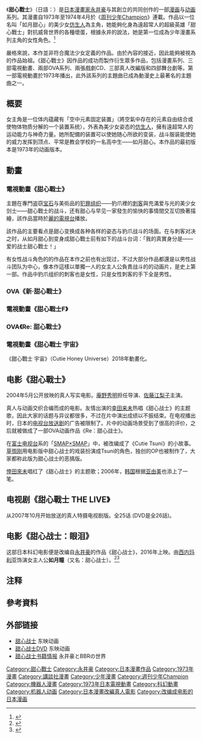{{Infobox animanga/Headerofja
|標題= 甜心战士
|圖像= cutie honey logo.jpg
|尺寸= 280px
|說明= 
|日文名稱=キューティーハニー
|英文名稱=Cutie Honey
|假名= キューティーハニー
|羅馬字= 
|類型= 美少女变身战斗类
}}
{{Infobox animanga/Manga
|標題= 
|作者= [[永井豪|永井豪]]
|作畫= 
|出版社= {{flagicon|Japan}} [[秋田书店|秋田书店]]
|連載雜誌={{flagicon|Japan}} [[週刊少年Champion|周刊少年Champion]]
|標籤= 
|開始= 1973年10月1日
|結束= 1974年4月1日
|冊數= 全2卷
|其他= 
}}
{{Infobox animanga/TVAnime
|標題= 
|原作= [[永井豪|永井豪]]
|導演= 
|系列構成= 
|腳本= [[辻真先|辻真先]]、[[高久进|高久进]]、[[藤川桂介|藤川桂介]]
|人物設定= [[荒木伸吾|荒木伸吾]]
|機械設定= 
|動畫製作= [[东映动画|东映动画企业]]
|製作= [[朝日电视台|朝日電視台]]、[[东映|东映]]
|播放電視台= [[朝日电视台|朝日电视台]]
|其他電視台= {{flagicon|HKG|1959}} 亞洲電視本港台
|播放開始= 1973年10月13日
|播放結束= 1974年3月30日
|話數= 全25集
|其他= 
|Copyright= 
}}
{{Infobox animanga/Footerofja}}

《'''甜心戰士'''》（日語：{{lang|ja|キューティーハニー}}）{{noteTag|关于《甜心战士》的翻译名是中文版普遍称呼的译名，确切来说中文版最正确的译名为《可爱甜心》，而該作品曾於75年時在香港亞洲電視本港台播映。“甜心战士”也是本作中主人公的名称，如果把甜心战士的称呼用到作品中感觉是非常别扭的，F版中出现的新战士“Misty Honey（夜雾甜心）”也同样是甜心战士，但是关于与甜心战士名字的称呼就起冲突了；也就是说作品的名称与主人公的名称发生冲突。如果作品名与主人公名都使用“可爱甜心”，两者都是很符合情理的，再说翻译出来的这个“可爱甜心”的名称与原作名也是完全相符的（原作在两者名称命名中虽然是一样的称呼，但是名称其中并没有提及到“战士”这个词）。}}是[[日本|日本]][[漫畫家|漫畫家]][[永井豪|永井豪]]与其創立的{{link-ja|原動力漫畫公司|ダイナミックプロ}}共同创作的一部[[漫画|漫画]]与[[动画|动画]]系列。其漫畫自1973年至1974年4月於《[[週刊少年Champion|周刊少年Champion]]》連載。作品以一位名叫「如月甜心」的美少女[[仿生人|仿生人]]為主角，她能夠化身為遠超常人的超級英雄「甜心戰士」對抗威脅世界的各種壞蛋，根據永井的說法，她是第一位成為少年漫畫系列主角的女性角色。<ref name="gosaid1">{{cite web |script-title=ja:「キューティーハニー」まえがきより |url=http://mazingerz.com/HONEY/GO-SAID.html |work=The World of Go Nagai |language=ja |quote=「七変化ものはできないだろうか?」　これが先方の提案だった。きっと「多羅尾伴内」が東映のプロデューサーの頭にあったのだろう。 ['How about something with seven changes?'  That was their proposal.  I bet the Toei producer had 'Tarao Bannai' in mind.] |archive-url=https://web.archive.org/web/20071215154358/http://www.mazingerz.com/HONEY/GO-SAID.html |archive-date=December 15, 2007 |access-date=February 13, 2008 }}</ref>

嚴格來說，本作並非符合魔法少女定義的作品。由於內容的接近，因此能夠被視為{{link-ja|東映魔女少女系列|東映魔女っ子シリーズ}}的作品始祖。《甜心戰士》因作品的成功而製作衍生眾多作品，包括漫畫系列、三部電視動畫、兩部OVA系列、兩張戲劇CD、三部真人改編版和四部舞台劇等。第一部電視動畫於1973年播出，此外該系列的主題曲已成為動漫史上最著名的主題曲之一。
== 概要 ==
女主角是一位体内蕴藏有「空中元素固定装置」（將空氣中存在的元素自由结合或使物体物质分解的一个装置系统），外表為美少女姿态的[[仿生人|仿生人]]，擁有遠超常人的运动能力与神奇力量。她所配備的装置可以使她随心所欲的变装，战斗服装能使她的威力发挥到顶点、平常是教会学校的一名高中生——如月甜心。本作品的最初版本是1973年的动画版本。

== 動畫 ==
=== 電視動畫《甜心戰士》 ===
主題在專門盗窃[[宝石|宝石]]与美術品的[[犯罪组织|犯罪组织]]——豹爪裡的[[刺客|刺客]]與充滿爱与光的美少女剑士——甜心戰士的战斗，还有甜心与早见一家發生的愉快的事情間交互切換著描繪，該作品當時於[[麗的電視台|麗的電視台]]播放。

該作品的主要看点是甜心变换成各种各样的姿态与豹爪战斗的场面。在与刺客对决之时，从如月甜心到变身成甜心戰士前有如下的战斗台词：「我的真實身分是——爱的战士甜心戰士！」

有女性战斗角色的的作品在本作之前也有出现过，不过大部分作品都還是以男性战斗团队为中心，像本作這樣以單獨一人的女主人公負責战斗的的动画片，是史上第一部。作品中豹爪组织的刺客也是女性，只是女性刺客的手下全是男性。

=== OVA《新·甜心戰士》 ===
{{main|新·甜心战士}}

=== 電視動畫《甜心戰士F》 ===
{{main|甜心戰士F}}

=== OVA《Re: 甜心戰士》 ===
{{main|Re: 甜心戰士}}

=== 電視動畫《甜心戰士 宇宙》 ===
{{main|甜心戰士 Universe}}
《甜心戰士 宇宙》（Cutie Honey Universe）2018年動畫化。

== 电影《甜心戰士》 ==
{{main|甜心战士 (电影)}}

2004年5月公开放映的真人写实电影。[[庵野秀明|庵野秀明]]担任导演、[[佐藤江梨子|佐藤江梨子]]主演。

真人与动画交织合编而成的电影。友情出演的[[幸田来未|幸田来未]]热唱《甜心战士》的主题歌，因此大家的话题与异议都很多，不过在片中演出成绩以不振结束。在电视播出时，日本的[[日本电视台|电视台放送剧]]的广告被限制了。片中的动画场景受到了很高的评价，之后就被做成了一部OVA动画作品《Re：甜心战士》。

在[[富士电视台|富士电视台]]系的「[[SMAP×SMAP|SMAP×SMAP]]」中，被改编成了《Cutie Tsuni》的小故事。[[草彅刚|草彅刚]]用电影版中甜心战士的戏装扮演成Tsuni的角色，独创的OP也被制作了，大家都称此版为甜心战士的恶搞版。 

[[倖田來未|倖田來未]]唱红了《甜心战士》的主题歌；2006年，[[韩国|韩国]]根据[[亚由美|亚由美]]也添上了一笔。

== 电视剧《甜心戰士 THE LIVE》 ==
{{main|甜心戰士 THE LIVE}}
从2007年10月开始放送的真人特摄电视剧版。全25话 (DVD是全26話)。

== 电影《甜心战士：眼泪》 ==
{{main|甜心战士：眼泪}}这部日本科幻电影便是改编自[[永井豪|永井豪]]的作品《甜心战士》，2016年上映。由[[西内玛利亚|西内玛利亚]]饰演女主人公'''如月瞳'''（又名：甜心战士）。<ref>{{Cite web|title=甜心战士：眼泪 (豆瓣)|url=https://movie.douban.com/subject/26740218/|accessdate=2019-12-15|work=movie.douban.com|archive-date=2019-12-15|archive-url=https://web.archive.org/web/20191215065742/https://movie.douban.com/subject/26740218/|dead-url=no}}</ref><ref>{{Citation|title=Cutie Honey: Tears|url=http://www.imdb.com/title/tt5520970/|accessdate=2019-12-15|archive-date=2020-11-09|archive-url=https://web.archive.org/web/20201109021116/https://www.imdb.com/title/tt5520970/|dead-url=no}}</ref>
==注释==
<references group="註" />
== 參考資料 ==
{{Reflist|2}}
== 外部链接 ==
* [http://www.toei-anim.co.jp/lineup/tv/honey/ 甜心战士] {{Wayback|url=http://www.toei-anim.co.jp/lineup/tv/honey/ |date=20181216031335 }}东映动画{{Ja icon}}
* [http://www.toei-anim.co.jp/shop/dvd_cuty/#b 甜心战士DVD] {{Wayback|url=http://www.toei-anim.co.jp/shop/dvd_cuty/#b |date=20160401121708 }}东映动画{{Ja icon}}
* [http://www.mazingerz.com/HONEY/HONEY.html 甜心战士书籍情报] {{Wayback|url=http://www.mazingerz.com/HONEY/HONEY.html |date=20080214081739 }}永井豪とBBRの世界{{Ja icon}}

{{甜心戰士}}
{{永井豪}}

{{DEFAULTSORT:Cutie Honey}}
[[Category:甜心戰士|Category:甜心戰士]]
[[Category:永井豪|Category:永井豪]]
[[Category:日本漫畫作品|Category:日本漫畫作品]]
[[Category:1973年漫畫|Category:1973年漫畫]]
[[Category:講談社漫畫|Category:講談社漫畫]]
[[Category:少年漫畫|Category:少年漫畫]]
[[Category:週刊少年Champion|Category:週刊少年Champion]]
[[Category:機器人漫畫|Category:機器人漫畫]]
[[Category:1973年日本電視動畫|Category:1973年日本電視動畫]]
[[Category:科幻動畫|Category:科幻動畫]]
[[Category:机器人动画|Category:机器人动画]]
[[Category:日本漫畫改編真人電影|Category:日本漫畫改編真人電影]]
[[Category:改编成电影的日本漫画|Category:改编成电影的日本漫画]]
